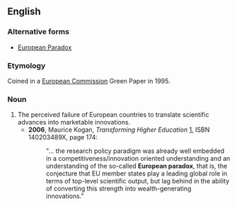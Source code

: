 ==English==

===Alternative forms===
* [[European Paradox]]

===Etymology===
Coined in a [[w:European Commission|European Commission]] Green Paper in 1995.

===Noun===
{{en-noun|head=[[European]] [[paradox]]|-}}

# The perceived failure of European countries to translate scientific advances into marketable innovations.
#* '''2006''', Maurice Kogan, ''Transforming Higher Education'' [http://books.google.com/books?id=tnNIYxVT5dgC], ISBN 140203489X, page 174:
#*: "... the research policy paradigm was already well embedded in a competitiveness/innovation oriented understanding and an understanding of the so-called '''European paradox''', that is, the conjecture that EU member states play a leading global role in terms of top-level scientific output, but lag behind in the ability of converting this strength into wealth-generating innovations."